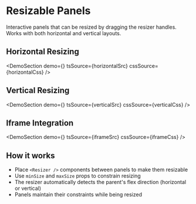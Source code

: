 
# Resizable Panels

Interactive panels that can be resized by dragging the resizer handles. Works with both horizontal and vertical layouts.

## Horizontal Resizing

<DemoSection demo={<HorizontalDemo />} tsSource={horizontalSrc} cssSource={horizontalCss} />

## Vertical Resizing

<DemoSection demo={<VerticalDemo />} tsSource={verticalSrc} cssSource={verticalCss} />

## Iframe Integration

<DemoSection demo={<IframeDemo />} tsSource={iframeSrc} cssSource={iframeCss} />

## How it works

- Place `<Resizer />` components between panels to make them resizable
- Use `minSize` and `maxSize` props to constrain resizing
- The resizer automatically detects the parent's flex direction (horizontal or vertical)
- Panels maintain their constraints while being resized
